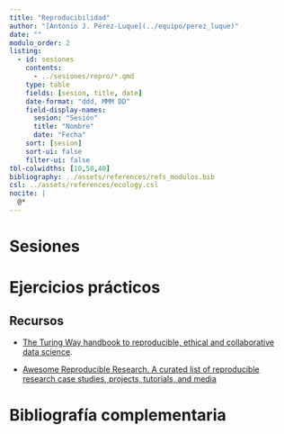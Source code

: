 ```yaml
---
title: "Reproducibilidad"
author: "[Antonio J. Pérez-Luque](../equipo/perez_luque)"
date: ""
modulo_order: 2
listing:
  - id: sesiones
    contents:
      - ../sesiones/repro/*.qmd
    type: table
    fields: [sesion, title, date]
    date-format: "ddd, MMM DD"
    field-display-names:
      sesion: "Sesión"
      title: "Nombre"
      date: "Fecha"
    sort: [sesion]
    sort-ui: false
    filter-ui: false
tbl-colwidths: [10,50,40]
bibliography: ../assets/references/refs_modulos.bib
csl: ../assets/references/ecology.csl
nocite: |
  @*
---
```


# Sesiones 

::: {#sesiones}
:::

# Ejercicios prácticos 

## Recursos 

- [The Turing Way handbook to reproducible, ethical and collaborative data science](https://the-turing-way.netlify.app/welcome.html).

- [Awesome Reproducible Research. A curated list of reproducible research case studies, projects, tutorials, and media](https://github.com/leipzig/awesome-reproducible-research)

# Bibliografía complementaria 
